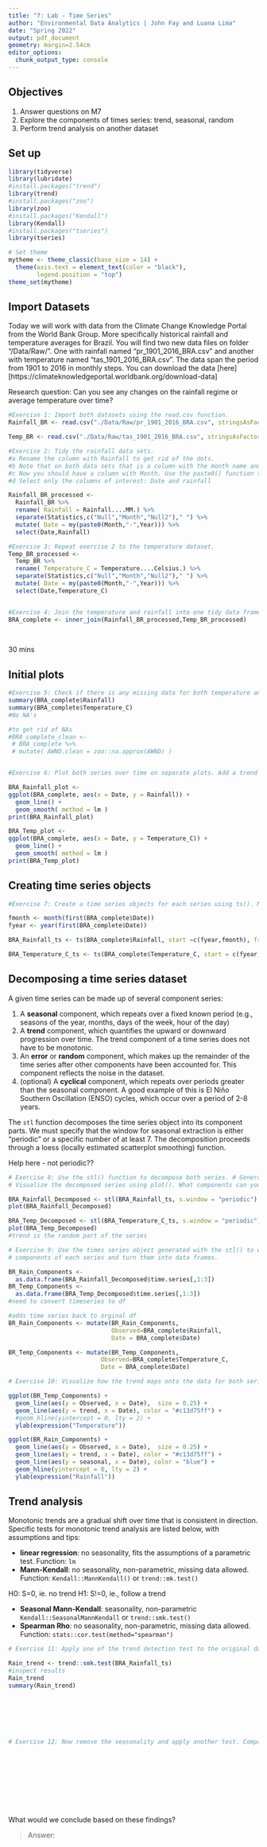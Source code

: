 ```yaml
---
title: "7: Lab - Time Series"
author: "Environmental Data Analytics | John Fay and Luana Lima"
date: "Spring 2022"
output: pdf_document
geometry: margin=2.54cm
editor_options: 
  chunk_output_type: console
---
```


## Objectives
1. Answer questions on M7
2. Explore the components of times series: trend, seasonal, random
3. Perform trend analysis on another dataset

## Set up

```r

library(tidyverse)
library(lubridate)
#install.packages("trend")
library(trend)
#install.packages("zoo")
library(zoo)
#install.packages("Kendall")
library(Kendall)
#install.packages("tseries")
library(tseries)

# Set theme
mytheme <- theme_classic(base_size = 14) +
  theme(axis.text = element_text(color = "black"), 
        legend.position = "top")
theme_set(mytheme)
```

## Import Datasets

Today we will work with data from the Climate Change Knowledge Portal from the World Bank Group. More specifically historical rainfall and temperature averages for Brazil. You will find two new data files on folder "/Data/Raw/". One with rainfall named "pr_1901_2016_BRA.csv" and another with temperature named "tas_1901_2016_BRA.csv". The data span the period from 1901 to 2016 in monthly steps. You can download the data [here][https://climateknowledgeportal.worldbank.org/download-data]

Research question: Can you see any changes on the rainfall regime or average temperature over time?

```r
#Exercise 1: Import both datasets using the read.csv function.
Rainfall_BR <- read.csv("./Data/Raw/pr_1901_2016_BRA.csv", stringsAsFactors = TRUE)

Temp_BR <- read.csv("./Data/Raw/tas_1901_2016_BRA.csv", stringsAsFactors = TRUE)

#Exercise 2: Tidy the rainfall data sets.
#a Rename the column with Rainfall to get rid of the dots.
#b Note that on both data sets that is a column with the month name and average. Convert it to a Month column by separating the string, i.e., month in one column and the word "Average" on another. Hint: use the separate() function in the pipe.
#c Now you should have a column with Month. Use the paste0() function to paste month and year together and create a date object.
#d Select only the columns of interest: Date and rainfall

Rainfall_BR_processed <-
  Rainfall_BR %>% 
  rename( Rainfall = Rainfall....MM.) %>% 
  separate(Statistics,c("Null","Month","Null2")," ") %>% 
  mutate( Date = my(paste0(Month,"-",Year))) %>% 
  select(Date,Rainfall)

#Exercise 3: Repeat exercise 2 to the temperature dataset.
Temp_BR_processed <-
  Temp_BR %>% 
  rename( Temperature_C = Temperature....Celsius.) %>% 
  separate(Statistics,c("Null","Month","Null2")," ") %>% 
  mutate( Date = my(paste0(Month,"-",Year))) %>% 
  select(Date,Temperature_C)  


#Exercise 4: Join the temperature and rainfall into one tidy data frame with 3 columns: Date, Rainfall and Temperature.
BRA_complete <- inner_join(Rainfall_BR_processed,Temp_BR_processed)
  
           
```
30 mins

## Initial plots

```r

#Exercise 5: Check if there is any missing data for both temperature and rainfall series.
summary(BRA_complete$Rainfall)
summary(BRA_complete$Temperature_C)
#No NA's

#to get rid of NAs
#BRA_complete_clean <- 
 # BRA_complete %>% 
 # mutate( AWND.clean = zoo::na.approx(AWND) )


#Exercise 6: Plot both series over time on separate plots. Add a trend line using geom_smooth(). Can you say something about the trend just by visualizing the data?

BRA_Rainfall_plot <-
ggplot(BRA_complete, aes(x = Date, y = Rainfall)) +
  geom_line() +
  geom_smooth( method = lm )
print(BRA_Rainfall_plot)

BRA_Temp_plot <-
ggplot(BRA_complete, aes(x = Date, y = Temperature_C)) +
  geom_line() +
  geom_smooth( method = lm )
print(BRA_Temp_plot)

```

## Creating time series objects

```r
#Exercise 7: Create a time series objects for each series using ts(). Make sure you specify the starting point and frequency.

fmonth <- month(first(BRA_complete$Date))
fyear <- year(first(BRA_complete$Date))

BRA_Rainfall_ts <- ts(BRA_complete$Rainfall, start =c(fyear,fmonth), frequency = 12)

BRA_Temperature_C_ts <- ts(BRA_complete$Temperature_C, start = c(fyear,fmonth), frequency = 12)

```


## Decomposing a time series dataset

A given time series can be made up of several component series: 

1. A **seasonal** component, which repeats over a fixed known period (e.g., seasons of the year, months, days of the week, hour of the day)
2. A **trend** component, which quantifies the upward or downward progression over time. The trend component of a time series does not have to be monotonic.
3. An **error** or **random** component, which makes up the remainder of the time series after other components have been accounted for. This component reflects the noise in the dataset. 
4. (optional) A **cyclical** component, which repeats over periods greater than the seasonal component. A good example of this is El Niño Southern Oscillation (ENSO) cycles, which occur over a period of 2-8 years.


The `stl` function decomposes the time series object into its component parts. We must specify that the window for seasonal extraction is either "periodic" or a specific number of at least 7. The decomposition proceeds through a loess (locally estimated scatterplot smoothing) function.


Help here - not periodic??
```r

# Exercise 8: Use the stl() function to decompose both series. # Generate the decomposition
# Visualize the decomposed series using plot(). What components can you identify?

BRA_Rainfall_Decomposed <- stl(BRA_Rainfall_ts, s.window = "periodic") #pulls apart data
plot(BRA_Rainfall_Decomposed)

BRA_Temp_Decomposed <- stl(BRA_Temperature_C_ts, s.window = "periodic") #pulls apart data
plot(BRA_Temp_Decomposed)
#trend is the random part of the series

# Exercise 9: Use the times series object generated with the stl() to extract the 
# components of each series and turn them into data frames.

BR_Rain_Components <-
  as.data.frame(BRA_Rainfall_Decomposed$time.series[,1:3])
BR_Temp_Components <-
  as.data.frame(BRA_Temp_Decomposed$time.series[,1:3])
#need to convert timeseries to df

#adds time series back to orginal df
BR_Rain_Components <- mutate(BR_Rain_Components,
                             Observed=BRA_complete$Rainfall,
                             Date = BRA_complete$Date)

BR_Temp_Components <- mutate(BR_Temp_Components,
                          Observed=BRA_complete$Temperature_C,
                          Date = BRA_complete$Date)

# Exercise 10: Visualize how the trend maps onto the data for both series

ggplot(BR_Temp_Components) +
  geom_line(aes(y = Observed, x = Date),  size = 0.25) +
  geom_line(aes(y = trend, x = Date), color = "#c13d75ff") +
  #geom_hline(yintercept = 0, lty = 2) +
  ylab(expression("Temperature"))

ggplot(BR_Rain_Components) +
  geom_line(aes(y = Observed, x = Date),  size = 0.25) +
  geom_line(aes(y = trend, x = Date), color = "#c13d75ff") +
  geom_line(aes(y = seasonal, x = Date), color = "blue") +
  geom_hline(yintercept = 0, lty = 2) +
  ylab(expression("Rainfall"))

```


## Trend analysis

Monotonic trends are a gradual shift over time that is consistent in direction. Specific tests for monotonic trend analysis are listed below, with assumptions and tips: 

* **linear regression**: no seasonality, fits the assumptions of a parametric test. Function: `lm`
* **Mann-Kendall**: no seasonality, non-parametric, missing data allowed. Function: `Kendall::MannKendall()` or `trend::mk.test()`

H0: S=0, ie. no trend
H1: S!=0, ie., follow a trend

* **Seasonal Mann-Kendall**: seasonality, non-parametric `Kendall::SeasonalMannKendall` or `trend::smk.test()`
* **Spearman Rho**: no seasonality, non-parametric, missing data allowed. Function: `stats::cor.test(method="spearman")`


```r

# Exercise 11: Apply one of the trend detection test to the original data set. Remember that the data has seasonal component, which test can be applied in this case?

Rain_trend <- trend::smk.test(BRA_Rainfall_ts)
#inspect results
Rain_trend
summary(Rain_trend)







# Exercise 12: Now remove the seasonality and apply another test. Compare the results with what you obtained on Exercise 9.











```

What would we conclude based on these findings? 

> Answer:



